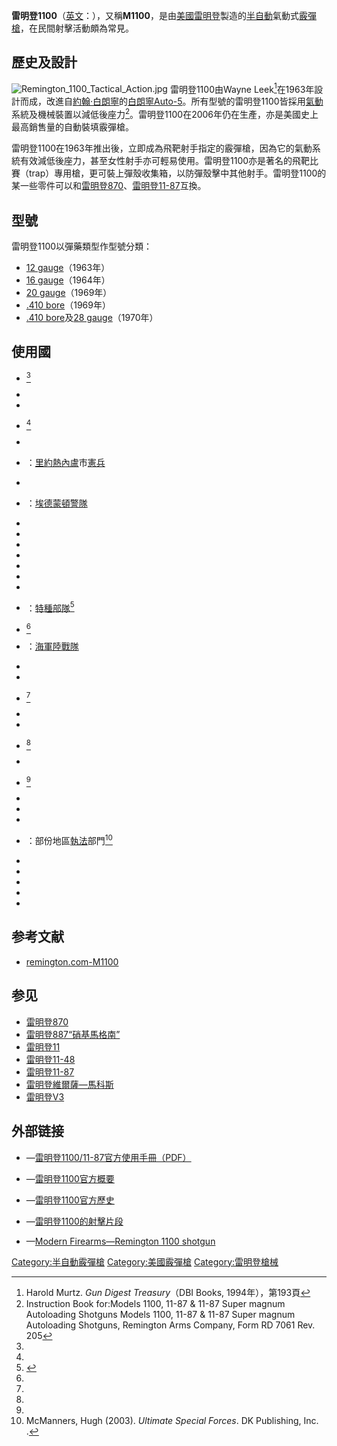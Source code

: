 {{NoteTA
|G1=Military
|G2=Firearms
|G3=長度單位
}}
{{Infobox Weapon
|name= 雷明登1100<br />{{lang|en|Remington Model 1100}}
|image= File:Remington 1100 Tactical 8 Rounds.jpg
|image_size= 300px
|caption= 戰術型雷明登1100半自動霰彈槍及8發2 3/4英吋的12 gauge彈藥
|origin= {{flagcountry|United States}}
|type= [[半自動霰彈槍|半自動]][[霰彈槍|霰彈槍]]
<!-- Type selection -->
|is_ranged=yes
|is_bladed=
|is_explosive=
|is_artillery=
|is_vehicle=
<!-- Service history -->
|service=
|used_by= {{flagcountry|United States}}
|wars=
<!-- Production history -->
|designer= {{lang|en|Wayne Leek}}
|design_date=
|manufacturer= [[雷明登武器公司|雷明登武器公司]]
|production_date= 1963年—
|number=
|variants=
<!-- General specifications -->
|weight= <ul><li>28英吋：3.6[[千克|公斤]]（7.94磅）</li><li>18英吋以下：3—3.5[[千克|公斤]]（6.61—7.72磅）</li></ul>
|length= 各衍生型不同
|part_length= <ul><li>30英吋：762毫米</li><li>28英吋：711毫米</li><li>18英吋：457毫米</li><li>14英吋：355毫米</li><li>10英吋：254毫米</li></ul>
|width= 
|height= 
|diameter= 
|crew=
<!-- Ranged weapon specifications --> 
|cartridge= -{}-
* [[霰彈|12鉛徑霰彈]]
* [[霰彈|16鉛徑霰彈]]
* [[霰彈|20鉛徑霰彈]]
* [[霰彈|28鉛徑霰彈]]
* [[.410號口徑霰彈|.410 bore]]
|caliber= -{}-
* 12鉛徑霰彈：18.53×69.85毫米（0.73×2.75英吋）
* 16鉛徑霰彈：16.8×69.85毫米（0.66×2.75英吋）
* 20鉛徑霰彈：15.63×69.85毫米（0.62×2.75英吋）
* 28鉛徑霰彈：13.97×69.85毫米（0.55×2.75英吋）
* .410 bore：10.4×69.85毫米（0.41×2.75英吋）
|action= [[氣動式_(槍械)|氣動式]]
|mode= [[半自動|半自動]]
|rate=
|velocity=
|range= 40 -{zh-hans:米;zh-hant:米;zh-tw:公尺}-（43.74[[码|码]]）
|max_range=
|feed= 最大彈數：8+1發、內置[[彈匣#管式彈倉|管式彈倉]]
|sights=
}}

'''雷明登1100'''（[[英语|英文]]：{{lang|en|Remington Model 1100}}），又稱'''M1100'''，是由[[美國|美國]][[雷明登武器公司|雷明登]]製造的[[半自動霰彈槍|半自動]]氣動式[[霰彈槍|霰彈槍]]，在民間射擊活動頗為常見。

==歷史及設計==
[[File:Remington_1100_Tactical_Action.jpg|thumb]]
雷明登1100由Wayne Leek<ref>Harold Murtz. ''Gun Digest Treasury''（DBI Books, 1994年），第193頁</ref>在1963年設計而成，改進自[[約翰·白朗寧|約翰·白朗寧]]的[[白朗寧Auto-5半自動霰彈槍|白朗寧Auto-5]]。所有型號的雷明登1100皆採用[[氣動|氣動]]系統及機械裝置以減低後座力<ref>Instruction Book for:Models 1100, 11-87 & 11-87 Super magnum Autoloading Shotguns Models 1100, 11-87 & 11-87 Super magnum Autoloading Shotguns, Remington Arms Company, Form RD 7061 Rev. 205</ref>。雷明登1100在2006年仍在生產，亦是美國史上最高銷售量的自動裝填霰彈槍。

雷明登1100在1963年推出後，立即成為飛靶射手指定的霰彈槍，因為它的氣動系統有效減低後座力，甚至女性射手亦可輕易使用。雷明登1100亦是著名的飛靶比賽（trap）專用槍，更可裝上彈殼收集箱，以防彈殼擊中其他射手。雷明登1100的某一些零件可以和[[雷明登870泵動式霰彈槍|雷明登870]]、[[雷明登11-87半自動霰彈槍|雷明登11-87]]互換。

==型號==
雷明登1100以彈藥類型作型號分類：
* [[霰彈|12 gauge]]（1963年）
* [[霰彈|16 gauge]]（1964年）
* [[霰彈|20 gauge]]（1969年）
* [[.410號口徑霰彈|.410 bore]]（1969年）
* [[.410號口徑霰彈|.410 bore]]及[[霰彈|28 gauge]]（1970年）

== 使用國 ==
*{{AUS}}<ref name="mcmanners2003"/>
*{{BAN}}
*{{BEL}}
*{{BEN}}<ref name="mcmanners2003"/>
*{{BOL}}{{citation needed|date=April 2013}}
*{{BRA}}：[[里約熱內盧|里約熱內盧]]市[[憲兵|憲兵]]
*{{CAM}}
*{{CAN}}：[[埃德蒙頓|埃德蒙頓]][[警隊|警隊]]
*{{COL}}
*{{DRC}}
*{{DOM}}
*{{EST}}
*{{GUA}}
*{{ISR}}
*{{KGZ}}
*{{MAL}}：[[特種部隊|特種部隊]]<ref>{{cite web |url=http://www.tactical-life.com/online/special-weapons/malaysian-special-forces |title=Malaysian Special Forces |author=Thompson, Leroy |year=December 2008 |publisher=Special Weapons |access-date=2010-02-10 |archive-date=2012-04-02 |archive-url=https://web.archive.org/web/20120402013858/http://www.tactical-life.com/online/special-weapons/malaysian-special-forces/ |dead-url=no }}</ref>
*{{MLT}}<ref name="mcmanners2003"/>
*{{MEX}}：[[海軍陸戰隊|海軍陸戰隊]]{{citation needed|date=August 2012}}
*{{MOZ}}
*{{NPL}}
*{{NZ}}<ref name="mcmanners2003"/>
*{{OMN}}
*{{PAK}}
*{{PAN}}<ref name="mcmanners2003"/>
*{{TAN}}
*{{THA}}<ref name="mcmanners2003"/>
*{{TUN}}
*{{TUR}}
*{{UGA}}
*{{US}}：部份地區[[執法|執法]]部門<ref name="mcmanners2003">McManners, Hugh (2003). ''Ultimate Special Forces''. DK Publishing, Inc. {{ISBN|0-7894-9973-8}}.</ref>
*{{VEN}}
*{{VNM}}
*{{YEM}}
*{{ZAM}}
*{{ZIM}}

==参考文献==
<div class="references-small">
<references />
*[https://web.archive.org/web/20070930015617/http://www.remington.com/library/history/firearm_models/shotguns/model_1100.asp remington.com-M1100]
</div>

==参见==
* [[雷明登870泵動式霰彈槍|雷明登870]]
* [[雷明登887泵動式霰彈槍|雷明登887“硝基馬格南”]]
* [[白朗寧Auto-5半自動霰彈槍|雷明登11]]
* [[雷明登11-48半自動霰彈槍|雷明登11-48]]
* [[雷明登11-87半自動霰彈槍|雷明登11-87]]
* [[雷明登維爾薩—馬科斯半自動霰彈槍|雷明登維爾薩—馬科斯]]
* [[雷明登V3半自動散彈槍|雷明登V3]]
{{commons|Remington 1100|雷明登1100}}

== 外部链接 ==
* {{en icon}}—[https://web.archive.org/web/20070928000805/http://www.remington.com/pdfs/om/om_11001187.pdf 雷明登1100/11-87官方使用手冊（PDF）]
* {{en icon}}—[https://web.archive.org/web/20070823095057/http://www.remington.com/support/parts/model_1100.asp 雷明登1100官方概要]
* {{en icon}}—[https://web.archive.org/web/20070930015617/http://www.remington.com/library/history/firearm_models/shotguns/model_1100.asp 雷明登1100官方歷史]
* {{en icon}}—[https://web.archive.org/web/20070929204548/http://www.vikingtactics.com/video/model1100.wmv 雷明登1100的射擊片段]
* {{en icon}}—[https://web.archive.org/web/20090227165322/http://world.guns.ru/shotgun/sh23-e.htm Modern Firearms—Remington 1100 shotgun]

{{雷明登武器公司槍械及子彈}}
[[Category:半自動霰彈槍|Category:半自動霰彈槍]]
[[Category:美國霰彈槍|Category:美國霰彈槍]]
[[Category:雷明登槍械|Category:雷明登槍械]]